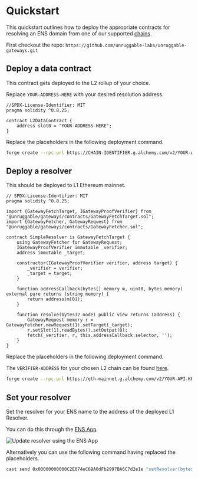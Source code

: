 # Quickstart

This quickstart outlines how to deploy the appropriate contracts for resolving an ENS domain from one of our supported [chains](./chains).

First checkout the repo: `https://github.com/unruggable-labs/unruggable-gateways.git`

## Deploy a data contract

This contract gets deployed to the L2 rollup of your choice.

Replace `YOUR-ADDRESS-HERE` with your desired resolution address.

```solidity filename="L2DataContract.sol"
//SPDX-License-Identifier: MIT
pragma solidity ^0.8.25;

contract L2DataContract {
    address slot0 = "YOUR-ADDRESS-HERE";
}
```

Replace the placeholders in the following deployment command.

```bash
forge create --rpc-url https://CHAIN-IDENTIFIER.g.alchemy.com/v2/YOUR-API-KEY --private-key YOUR-PRIVATE-KEY contracts/L2DataContract.sol:L2DataContract
```

## Deploy a resolver

This should be deployed to L1 Ethereum mainnet.

```solidity filename="L1SimpleResolver.sol"
// SPDX-License-Identifier: MIT
pragma solidity ^0.8.25;

import {GatewayFetchTarget, IGatewayProofVerifier} from "@unruggable/gateways/contracts/GatewayFetchTarget.sol";
import {GatewayFetcher, GatewayRequest} from "@unruggable/gateways/contracts/GatewayFetcher.sol";

contract SimpleResolver is GatewayFetchTarget {
	using GatewayFetcher for GatewayRequest;
	IGatewayProofVerifier immutable _verifier;
	address immutable _target;

	constructor(IGatewayProofVerifier verifier, address target) {
		_verifier = verifier;
		_target = target;
	}

	function addressCallback(bytes[] memory m, uint8, bytes memory) external pure returns (string memory) {
		return address(m[0]);
	}

	function resolve(bytes32 node) public view returns (address) {
		GatewayRequest memory r = GatewayFetcher.newRequest(1).setTarget(_target);
		r.setSlot(1).readBytes().setOutput(0);
		fetch(_verifier, r, this.addressCallback.selector, '');
	}
}
```

Replace the placeholders in the following deployment command.

The `VERIFIER-ADDRESS` for your chosen L2 chain can be found [here](/verifier-deployments).

```bash
forge create --rpc-url https://eth-mainnet.g.alchemy.com/v2/YOUR-API-KEY --private-key YOUR-PRIVATE-KEY contracts/L1SimpleResolver.sol:L1SimpleResolver
```

## Set your resolver

Set the resolver for your ENS name to the address of the deployed L1 Resolver.

You can do this through the [ENS App](https://app.ens.domains/) 

![Update resolver using the ENS App](/images/docs/update-resolver-ens-app.png)

Alternatively you can use the following command having replaced the placeholders.

```bash
cast send 0x00000000000C2E074eC69A0dFb2997BA6C7d2e1e "setResolver(bytes32,address)" $(cast namehash "MY-ENS-NAME") RESOLUTION-ADDRESS --private-key YOUR-PRIVATE-KEY --rpc-url https://eth-mainnet.g.alchemy.com/v2/YOUR-API-KEY
```